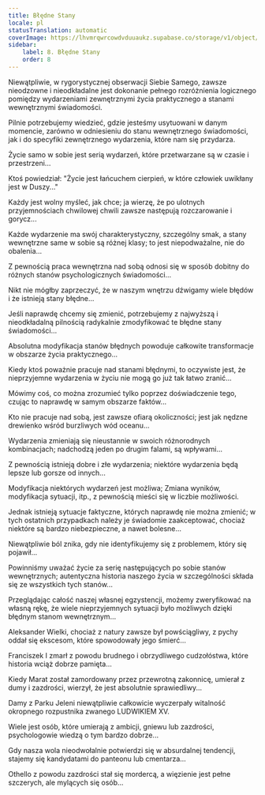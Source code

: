 ```yaml
---
title: Błędne Stany
locale: pl
statusTranslation: automatic
coverImage: https://lhvmrqwrcowdvduuaukz.supabase.co/storage/v1/object/public/strapi-uploads/small_cover-tratado-de-psicologia-revolucionaria.webp-5e15e1cec4e0ebebcde5d7fc7565d8fd.webp
sidebar:
    label: 8. Błędne Stany
    order: 8
---
```

Niewątpliwie, w rygorystycznej obserwacji Siebie Samego, zawsze nieodzowne i nieodkładalne jest dokonanie pełnego rozróżnienia logicznego pomiędzy wydarzeniami zewnętrznymi życia praktycznego a stanami wewnętrznymi świadomości.

Pilnie potrzebujemy wiedzieć, gdzie jesteśmy usytuowani w danym momencie, zarówno w odniesieniu do stanu wewnętrznego świadomości, jak i do specyfiki zewnętrznego wydarzenia, które nam się przydarza.

Życie samo w sobie jest serią wydarzeń, które przetwarzane są w czasie i przestrzeni...

Ktoś powiedział: "Życie jest łańcuchem cierpień, w które człowiek uwikłany jest w Duszy..."

Każdy jest wolny myśleć, jak chce; ja wierzę, że po ulotnych przyjemnościach chwilowej chwili zawsze następują rozczarowanie i gorycz...

Każde wydarzenie ma swój charakterystyczny, szczególny smak, a stany wewnętrzne same w sobie są różnej klasy; to jest niepodważalne, nie do obalenia...

Z pewnością praca wewnętrzna nad sobą odnosi się w sposób dobitny do różnych stanów psychologicznych świadomości...

Nikt nie mógłby zaprzeczyć, że w naszym wnętrzu dźwigamy wiele błędów i że istnieją stany błędne...

Jeśli naprawdę chcemy się zmienić, potrzebujemy z najwyższą i nieodkładalną pilnością radykalnie zmodyfikować te błędne stany świadomości...

Absolutna modyfikacja stanów błędnych powoduje całkowite transformacje w obszarze życia praktycznego...

Kiedy ktoś poważnie pracuje nad stanami błędnymi, to oczywiste jest, że nieprzyjemne wydarzenia w życiu nie mogą go już tak łatwo zranić...

Mówimy coś, co można zrozumieć tylko poprzez doświadczenie tego, czując to naprawdę w samym obszarze faktów...

Kto nie pracuje nad sobą, jest zawsze ofiarą okoliczności; jest jak nędzne drewienko wśród burzliwych wód oceanu...

Wydarzenia zmieniają się nieustannie w swoich różnorodnych kombinacjach; nadchodzą jeden po drugim falami, są wpływami...

Z pewnością istnieją dobre i złe wydarzenia; niektóre wydarzenia będą lepsze lub gorsze od innych...

Modyfikacja niektórych wydarzeń jest możliwa; Zmiana wyników, modyfikacja sytuacji, itp., z pewnością mieści się w liczbie możliwości.

Jednak istnieją sytuacje faktyczne, których naprawdę nie można zmienić; w tych ostatnich przypadkach należy je świadomie zaakceptować, chociaż niektóre są bardzo niebezpieczne, a nawet bolesne...

Niewątpliwie ból znika, gdy nie identyfikujemy się z problemem, który się pojawił...

Powinniśmy uważać życie za serię następujących po sobie stanów wewnętrznych; autentyczna historia naszego życia w szczególności składa się ze wszystkich tych stanów...

Przeglądając całość naszej własnej egzystencji, możemy zweryfikować na własną rękę, że wiele nieprzyjemnych sytuacji było możliwych dzięki błędnym stanom wewnętrznym...

Aleksander Wielki, chociaż z natury zawsze był powściągliwy, z pychy oddał się ekscesom, które spowodowały jego śmierć...

Franciszek I zmarł z powodu brudnego i obrzydliwego cudzołóstwa, które historia wciąż dobrze pamięta...

Kiedy Marat został zamordowany przez przewrotną zakonnicę, umierał z dumy i zazdrości, wierzył, że jest absolutnie sprawiedliwy...

Damy z Parku Jeleni niewątpliwie całkowicie wyczerpały witalność okropnego rozpustnika zwanego LUDWIKIEM XV.

Wiele jest osób, które umierają z ambicji, gniewu lub zazdrości, psychologowie wiedzą o tym bardzo dobrze...

Gdy nasza wola nieodwołalnie potwierdzi się w absurdalnej tendencji, stajemy się kandydatami do panteonu lub cmentarza...

Othello z powodu zazdrości stał się mordercą, a więzienie jest pełne szczerych, ale mylących się osób...

